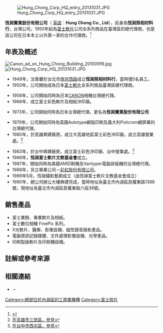 [[File:Hung_Chong_Corp_HQ_entry_20131031.JPG|thumb]]

{{Infobox_Company |
  company_name   = 恆昶實業股份有限公司<br>Hung Chong Co., Ltd. |
  company_logo   = |
  company_slogan = 誠摯為本，信實為上。 |
  company_type   = 服務業 |
  foundation     = 1949年|
  location       = [[臺北市|臺北市]][[內湖區|內湖區]]民權東路六段38號|
  key_people     = 沈愛根|
  industry       = [[攝影|攝影器材與耗材]]|
  products       = [[彩色軟片|彩色軟片]]、[[數位相機|數位相機]]|
  homepage       = [http://www.fujifilm.com.tw/ www.fujifilm.com.tw]
}}

'''恆昶實業股份有限公司'''（ [[英語|英語]]︰'''Hung Chong Co., Ltd'''），前身為'''恆昶照相材料行'''，台灣公司。1950年起為[[富士軟片|富士軟片]]公司全系列商品在臺灣區的總代理商，也是該公司在日本本土以外第一家的合作代理商。<ref>{{Cite journal|title=與富士共同打下一片天－恆昶實業 |journal=《@live數位時尚雜誌》國際中文版|issue=No.06 |pages=頁143-145 |publisher=[[吳嘉璘|資訊傳真]] |location=臺北市 |quote=雙方的合作關係已經維持將近五十五年……從黑白手動的沖洗技術，到數位影像與沖洗的技術，甚至醫院X光片的軟片、新竹科學園區的工業攝影技術等，台灣恆昶實業見證了台灣的攝影史。 |date=2003年9月}}</ref>

==年表及概述==
[[File:Canon_ad_on_Hung_Chong_Building_20100916.jpg|thumb]]
[[File:Hung_Chong_Corp_HQ_20131031.JPG|thumb]]
*1949年，沈善慶於台北市[[南京西路|南京西路]]成立'''恆昶照相材料行'''，當時僅5名員工。
*1950年，公司開始成為日本[[富士軟片|富士軟片]]全系列商品臺灣區總代理商。
<!--
*1953年，在台北市興建辦公室及倉庫。
-->
*1958年，公司開始同時為日本[[佳能|CANON]]相機台灣總代理。
*1968年，成立富士彩色軟片及相紙沖印廠。
<!--
*1969年，總公司原址改建辦公大樓。
-->
*1973年，公司開始同時為日本{{link-ja|岩崎通信機|岩崎通信機}}台灣總代理。更名為'''恆昶實業股份有限公司'''
<!--
*1976年，於台北縣汐止鎮興建倉庫及發貨中心。
-->
*1979年，公司開始同時為英國Autotype網版印刷及義大利Policrom網屏幕的台灣總代理。
*1980年，於高雄興建廠房。成立大高雄地區富士彩色沖印廠。成立高雄營業處。<ref>[http://maps.google.com.tw/maps?f=q&source=s_q&hl=zh-tw&geocode=&q=%E9%AB%98%E9%9B%84%E5%B8%82%E5%A4%A7%E9%A0%86%E4%BA%8C%E8%B7%AF818%E8%99%9F&aq=&sll=24.17011,120.656681&sspn=0.00879,0.013154&brcurrent=3,0x346e051e1f1d35d7:0xe6d0eb950fb496a3,0,0x346e04bf6cb74463:0xd266fce264dae085&ie=UTF8&hq=&hnear=807%E9%AB%98%E9%9B%84%E5%B8%82%E4%B8%89%E6%B0%91%E5%8D%80%E5%A4%A7%E9%A0%86%E4%BA%8C%E8%B7%AF818%E8%99%9F&t=h&z=16 在高雄市三民區，參見]</ref>
<!--
*1981年，於新屋興建廠房，成立加工廠及總管理廠區
-->
*1983年，於台中興建廠房，成立富士彩色沖印廠、台中營業處。<ref>[http://maps.google.com.tw/maps?f=q&source=s_q&hl=zh-tw&geocode=&q=%E8%87%BA%E4%B8%AD%E5%B8%82%E6%96%87%E5%BF%83%E8%B7%AF%E4%B8%89%E6%AE%B5143%E8%99%9F&aq=&sll=25.067542,121.581429&sspn=0.008727,0.013154&brcurrent=3,0x34691605dc29179f:0xec9a9bf0eefd141e,0,0x346917dff97922ef:0x87523ee47ea6447f&ie=UTF8&hq=&hnear=407%E5%8F%B0%E4%B8%AD%E8%A5%BF%E5%B1%AF%E5%8D%80%E6%96%87%E5%BF%83%E8%B7%AF%E4%B8%89%E6%AE%B5143%E8%99%9F&t=h&z=16 在台中市西屯區，參見]</ref>
*1986年，'''恆昶富士軟片文教基金會'''成立。
*1987年，開始同時為美國AM印刷機及Varityper電腦排版機的台灣總代理。
*1988年，另立專業公司－[[彩虹股份有限公司|彩虹股份有限公司]]。
*1989年5月，恆昶攝影藝廊成立（由恆昶富士軟片文教基金會成立）
*1990年，總公司辦公大樓興建完成，當時地址為臺北市內湖區民權東路1388號，現地址為臺北市內湖區民權東路六段38號。

==銷售產品==
*富士業餘、專業軟片及相紙。
*富士數位相機 FinePix 系列。
*X光軟片、醫療、影像設備、磁性錄音錄影產品。
*電腦資訊記錄媒體、文件處理影像設備、光學產品。
*印刷製版軟片及印刷機設備。
<!--
近十年來又率先引進富士數位相機 '''FinePix''' 系列專業及輕便型相機及富士 '''FDI''' 數位影像沖印店及 '''Frontier''' 沖印設備，將數位影像輸出品質大幅提升，帶來更豐沛的影像生活與樂趣。

未來恆昶實業秉持著 [[日本|日本]][[富士軟片|富士軟片]]股份有限公司 的產品政策發展，將以原來的影像與資訊（Imaging & Information）文化為根基外，全力發展 '''Life Science''' 生技產品，提升國民更豐富的生命與生活為努力目標，持續向第二個六十年的基業奮力前進 。
-->

==註解或參考來源==
{{Reflist}}

==相關連結==
*{{Official|1=www.fujifilm.com.tw|name=恆昶實業}} － {{Official|1=http://www.fujifilm.com.tw/fdishop/index01.html|name=富士FDI沖印影像中心}}

[[Category:總部位於內湖區的工商業機構|Category:總部位於內湖區的工商業機構]]
[[Category:富士胶片|Category:富士胶片]]